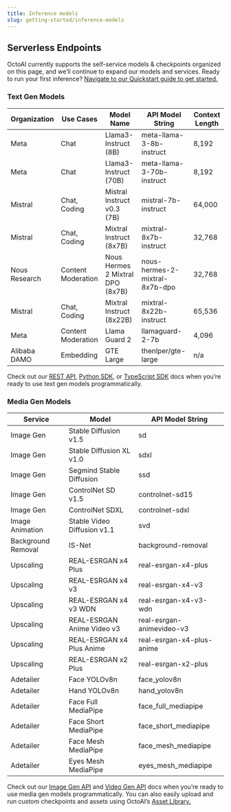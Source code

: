 ```yaml
---
title: Inference models
slug: getting-started/inference-models
---
```


## Serverless Endpoints

OctoAI currently supports the self-service models & checkpoints organized on this page, and we’ll continue to expand our models and services. Ready to run your first inference? [Navigate to our Quickstart guide to get started.](quickstart)

### Text Gen Models

| Organization  | Use Cases          | Model Name                       | API Model String               | Context Length |
| ------------- | ------------------ | -------------------------------- | ------------------------------ | -------------- |
| Meta          | Chat               | Llama3-Instruct (8B)             | meta-llama-3-8b-instruct       | 8,192          |
| Meta          | Chat               | Llama3-Instruct (70B)            | meta-llama-3-70b-instruct      | 8,192          |
| Mistral       | Chat, Coding       | Mistral Instruct v0.3 (7B)       | mistral-7b-instruct            | 64,000         |
| Mistral       | Chat, Coding       | Mixtral Instruct (8x7B)          | mixtral-8x7b-instruct          | 32,768         |
| Nous Research | Content Moderation | Nous Hermes 2 Mixtral DPO (8x7B) | nous-hermes-2-mixtral-8x7b-dpo | 32,768         |
| Mistral       | Chat, Coding       | Mixtral Instruct (8x22B)         | mixtral-8x22b-instruct         | 65,536         |
| Meta          | Content Moderation | Llama Guard 2                    | llamaguard-2-7b                | 4,096          |
| Alibaba DAMO  | Embedding          | GTE Large                        | thenlper/gte-large             | n/a            |

Check out our [REST API](/docs/text-gen-solution/rest-api), [Python SDK](/docs/text-gen-solution/python-sdk), or [TypeScript SDK](/docs/text-gen-solution/typescript-sdk) docs when you’re ready to use text gen models programmatically.

### Media Gen Models

| Service            | Model                       | API Model String          |
| ------------------ | --------------------------- | ------------------------- |
| Image Gen          | Stable Diffusion v1.5       | sd                        |
| Image Gen          | Stable Diffusion XL v1.0    | sdxl                      |
| Image Gen          | Segmind Stable Diffusion    | ssd                       |
| Image Gen          | ControlNet SD v1.5          | controlnet-sd15           |
| Image Gen          | ControlNet SDXL             | controlnet-sdxl           |
| Image Animation    | Stable Video Diffusion v1.1 | svd                       |
| Background Removal | IS-Net                      | background-removal        |
| Upscaling          | REAL-ESRGAN x4 Plus         | real-esrgan-x4-plus       |
| Upscaling          | REAL-ESRGAN x4 v3           | real-esrgan-x4-v3         |
| Upscaling          | REAL-ESRGAN x4 v3 WDN       | real-esrgan-x4-v3-wdn     |
| Upscaling          | REAL-ESRGAN Anime Video v3  | real-esrgan-animevideo-v3 |
| Upscaling          | REAL-ESRGAN x4 Plus Anime   | real-esrgan-x4-plus-anime |
| Upscaling          | REAL-ESRGAN x2 Plus         | real-esrgan-x2-plus       |
| Adetailer          | Face YOLOv8n                | face_yolov8n              |
| Adetailer          | Hand YOLOv8n                | hand_yolov8n              |
| Adetailer          | Face Full MediaPipe         | face_full_mediapipe       |
| Adetailer          | Face Short MediaPipe        | face_short_mediapipe      |
| Adetailer          | Face Mesh MediaPipe         | face_mesh_mediapipe       |
| Adetailer          | Eyes Mesh MediaPipe         | eyes_mesh_mediapipe       |

Check out our [Image Gen API](/docs/media-gen-solution/rest-apis/image-gen-api) and [Video Gen API](/docs/media-gen-solution/rest-apis/video-gen) docs when you’re ready to use media gen models programmatically. You can also easily upload and run custom checkpoints and assets using OctoAI’s [Asset Library.](/docs/media-gen-solution/uploading-a-custom-asset-to-the-octoai-asset-library)

